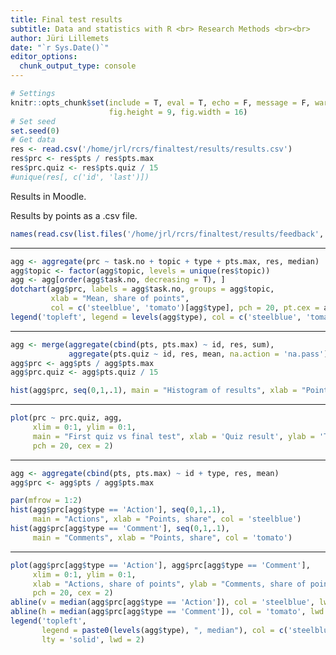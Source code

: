 ```yaml
---
title: Final test results
subtitle: Data and statistics with R <br> Research Methods <br><br>
author: Jüri Lillemets
date: "`r Sys.Date()`"
editor_options: 
  chunk_output_type: console
---
```


```r
# Settings
knitr::opts_chunk$set(include = T, eval = T, echo = F, message = F, warning = T, error = T, 
                      fig.height = 9, fig.width = 16)
# Set seed
set.seed(0)
# Get data
res <- read.csv('/home/jrl/rcrs/finaltest/results/results.csv')
res$prc <- res$pts / res$pts.max
res$prc.quiz <- res$pts.quiz / 15
#unique(res[, c('id', 'last')])
```

Results in Moodle.

Results by points as a .csv file.

```r
names(read.csv(list.files('/home/jrl/rcrs/finaltest/results/feedback', full = T)[1]))
```

---

```r
agg <- aggregate(prc ~ task.no + topic + type + pts.max, res, median)
agg$topic <- factor(agg$topic, levels = unique(res$topic))
agg <- agg[order(agg$task.no, decreasing = T), ]
dotchart(agg$prc, labels = agg$task.no, groups = agg$topic, 
         xlab = "Mean, share of points",
         col = c('steelblue', 'tomato')[agg$type], pch = 20, pt.cex = agg$pts.max)
legend('topleft', legend = levels(agg$type), col = c('steelblue', 'tomato'), pch = 20, pt.cex = 2)
```

---

``` r
agg <- merge(aggregate(cbind(pts, pts.max) ~ id, res, sum), 
             aggregate(pts.quiz ~ id, res, mean, na.action = 'na.pass'))
agg$prc <- agg$pts / agg$pts.max
agg$prc.quiz <- agg$pts.quiz / 15
```

```r
hist(agg$prc, seq(0,1,.1), main = "Histogram of results", xlab = "Points, share")
```

---

```r
plot(prc ~ prc.quiz, agg, 
     xlim = 0:1, ylim = 0:1, 
     main = "First quiz vs final test", xlab = 'Quiz result', ylab = 'Test result', 
     pch = 20, cex = 2)
```

---

```r
agg <- aggregate(cbind(pts, pts.max) ~ id + type, res, mean)
agg$prc <- agg$pts / agg$pts.max
```

```r
par(mfrow = 1:2)
hist(agg$prc[agg$type == 'Action'], seq(0,1,.1), 
     main = "Actions", xlab = "Points, share", col = 'steelblue')
hist(agg$prc[agg$type == 'Comment'], seq(0,1,.1), 
     main = "Comments", xlab = "Points, share", col = 'tomato')
```

---

``` r
plot(agg$prc[agg$type == 'Action'], agg$prc[agg$type == 'Comment'], 
     xlim = 0:1, ylim = 0:1, 
     xlab = "Actions, share of points", ylab = "Comments, share of points", 
     pch = 20, cex = 2)
abline(v = median(agg$prc[agg$type == 'Action']), col = 'steelblue', lwd = 2)
abline(h = median(agg$prc[agg$type == 'Comment']), col = 'tomato', lwd = 2)
legend('topleft', 
       legend = paste0(levels(agg$type), ", median"), col = c('steelblue', 'tomato'), 
       lty = 'solid', lwd = 2)
```